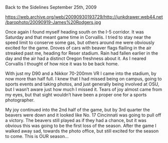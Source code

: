 Back to the Sidelines
September 25th, 2009

https://web.archive.org/web/20090930193729/http://junkdrawer.web44.net/barophoto/20090919-James%20Rodgers.jpg

Once again I found myself heading south on the I-5 corridor. It was Saturday and that meant game time in Corvallis. I tried to stay near the speed limit to conserve some gas, but others around me were obviously excited for the game. Droves of cars with beaver flags flailing in the air streaked past me, heading for Reser stadium. Rain had fallen earlier in the day and the air had a distinct Oregon freshness about it. As I neared Corvallis I thought of how nice it was to be back home.

With just my D90 and a Nikkor 70-200mm VR I came into the stadium, by now more than half full. I knew that I had missed being on campus, going to sports events and taking photos, and just generally being involved at OSU, but I wasn’t aware just how much I missed it. Tears of joy almost came from my eyes, but that sight wouldn’t have been a proper one for a sports photographer.

My joy continued into the 2nd half of the game, but by 3rd quarter the beavers were down and it looked like No. 17 Cincinnati was going to pull off a victory. The beavers still played as if they had a chance, but it was obvious this was going to be the first loss of the season. After the game I walked away sad, towards the photo office, but still excited for the season to come. This is OUR season…

